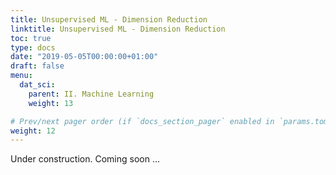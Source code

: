 ```yaml
---
title: Unsupervised ML - Dimension Reduction
linktitle: Unsupervised ML - Dimension Reduction
toc: true
type: docs
date: "2019-05-05T00:00:00+01:00"
draft: false
menu:
  dat_sci:
    parent: II. Machine Learning
    weight: 13

# Prev/next pager order (if `docs_section_pager` enabled in `params.toml`)
weight: 12
---
```


Under construction. Coming soon ...
